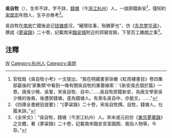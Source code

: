 '''吳自牧'''（{{bd|?||?||}}），生年不詳，字不詳，[[錢塘|錢塘]]（今[[浙江|浙江]][[杭州|杭州]]）人，一說原籍新安<ref>官桂銓《吳自牧小考》一文提出，“我在明藏書家徐嫩《紅雨樓書目》卷四集部最後的‘家集類’中看到一條有關吳自牧的重要線索：‘《新安吳氏倡於篇》一卷。唐吳少微、吳鞏，宋吳自牧、自中。’……吳自牧原籍新安，為唐文學家吳少微的後裔，後遷居錢塘，遂為錢塘人。有弟名吳自中，亦能文。……”</ref>，僅知約[[宋度宗|宋度宗]]年間人，生平亦無考<ref>《四庫全書總目提要》：“《夢粱錄》二十卷，宋吳自牧撰。自牧，錢塘人，仕履未詳。”</ref>。

吳自牧在[[南宋|南宋]]亡國後追记[[杭州|钱塘]]盛况，“緬懷往事，殆猶夢也”，仿《[[东京梦华录|东京梦华录]]》，撰成《[[夢粱錄|夢粱錄]]》二十卷，記載南宋[[臨安城|臨安城]]附近的郊廟宮殿，下至百工雜戲之事<ref>《全宋文》：“吳自牧，錢塘（今浙江杭州）人。宋末或元初仿《[[東京夢華錄|東京夢華錄]]》之文體，著《夢粱錄》二十卷，記載南宋臨安宮室園囿、風俗人物等，今存。”</ref>。

==注釋==
{{reflist|2}}

[[Category:南宋作家|W]]
[[Category:杭州人|Category:杭州人]]
[[Category:吳姓|Category:吳姓]]